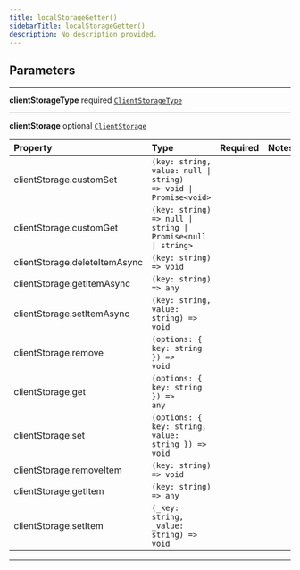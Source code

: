 ```yaml
---
title: localStorageGetter()
sidebarTitle: localStorageGetter()
description: No description provided.
---
```


## Parameters

---

**<span className="parameter-name">clientStorageType</span>** <span className="optional-status">required</span> [`ClientStorageType`](/reference/docgen/javascript/auth/types/client-storage-type)

---

**<span className="parameter-name">clientStorage</span>** <span className="optional-status">optional</span> [`ClientStorage`](/reference/docgen/javascript/auth/types/client-storage)

| Property                                                                                                  | Type                                                                                         | Required | Notes |
| :-------------------------------------------------------------------------------------------------------- | :------------------------------------------------------------------------------------------- | :------: | :---- |
| <span className="parameter-name"><span className="light-grey">clientStorage.</span>customSet</span>       | <code>(key: string, value: null &#124; string) =&gt; void &#124; Promise&lt;void&gt;</code>  |          |       |
| <span className="parameter-name"><span className="light-grey">clientStorage.</span>customGet</span>       | <code>(key: string) =&gt; null &#124; string &#124; Promise&lt;null &#124; string&gt;</code> |          |       |
| <span className="parameter-name"><span className="light-grey">clientStorage.</span>deleteItemAsync</span> | <code>(key: string) =&gt; void</code>                                                        |          |       |
| <span className="parameter-name"><span className="light-grey">clientStorage.</span>getItemAsync</span>    | <code>(key: string) =&gt; any</code>                                                         |          |       |
| <span className="parameter-name"><span className="light-grey">clientStorage.</span>setItemAsync</span>    | <code>(key: string, value: string) =&gt; void</code>                                         |          |       |
| <span className="parameter-name"><span className="light-grey">clientStorage.</span>remove</span>          | <code>(options: &#123; key: string &#125;) =&gt; void</code>                                 |          |       |
| <span className="parameter-name"><span className="light-grey">clientStorage.</span>get</span>             | <code>(options: &#123; key: string &#125;) =&gt; any</code>                                  |          |       |
| <span className="parameter-name"><span className="light-grey">clientStorage.</span>set</span>             | <code>(options: &#123; key: string, value: string &#125;) =&gt; void</code>                  |          |       |
| <span className="parameter-name"><span className="light-grey">clientStorage.</span>removeItem</span>      | <code>(key: string) =&gt; void</code>                                                        |          |       |
| <span className="parameter-name"><span className="light-grey">clientStorage.</span>getItem</span>         | <code>(key: string) =&gt; any</code>                                                         |          |       |
| <span className="parameter-name"><span className="light-grey">clientStorage.</span>setItem</span>         | <code>(\_key: string, \_value: string) =&gt; void</code>                                     |          |       |

---
